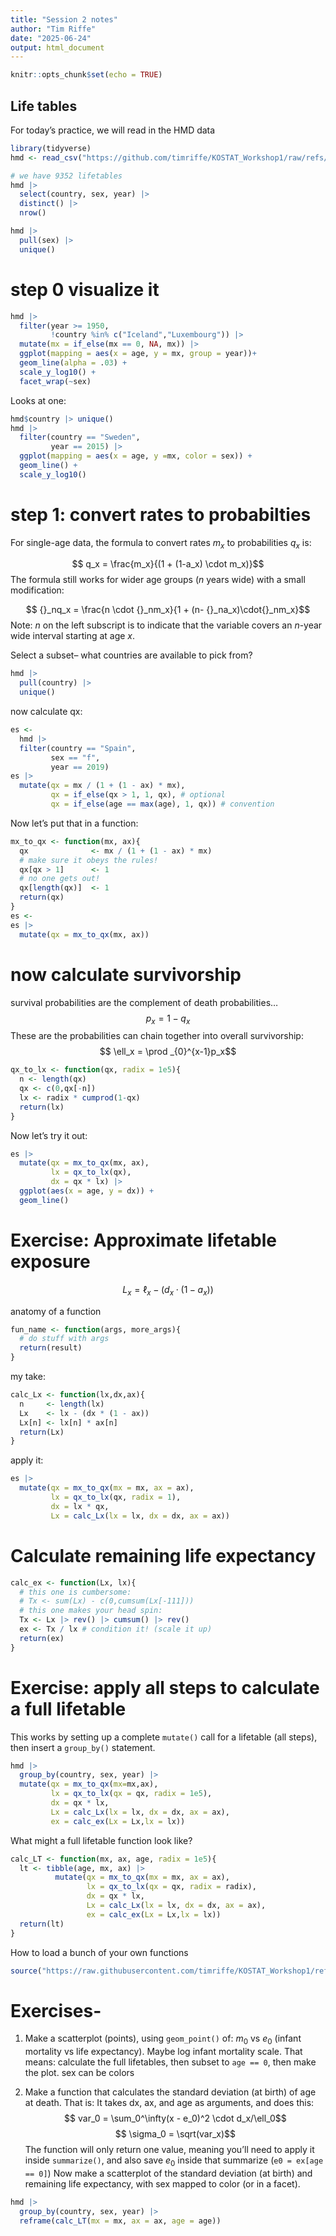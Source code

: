 ```yaml
---
title: "Session 2 notes"
author: "Tim Riffe"
date: "2025-06-24"
output: html_document
---
```


```r
knitr::opts_chunk$set(echo = TRUE)
```

## Life tables

For today's practice, we will read in the HMD data
```r
library(tidyverse)
hmd <- read_csv("https://github.com/timriffe/KOSTAT_Workshop1/raw/refs/heads/master/Data/hmd.csv.gz")

# we have 9352 lifetables
hmd |> 
  select(country, sex, year) |> 
  distinct() |> 
  nrow()

hmd |> 
  pull(sex) |> 
  unique()
```

# step 0 visualize it

```r
hmd |> 
  filter(year >= 1950,
         !country %in% c("Iceland","Luxembourg")) |> 
  mutate(mx = if_else(mx == 0, NA, mx)) |> 
  ggplot(mapping = aes(x = age, y = mx, group = year))+
  geom_line(alpha = .03) +
  scale_y_log10() +
  facet_wrap(~sex) 
```

Looks at one:

```r
hmd$country |> unique()
hmd |> 
  filter(country == "Sweden",
         year == 2015) |> 
  ggplot(mapping = aes(x = age, y =mx, color = sex)) +
  geom_line() +
  scale_y_log10()
```


# step 1: convert rates to probabilties

For single-age data, the formula to convert rates $m_x$ to probabilities $q_x$ is:

$$ q_x = \frac{m_x}{(1 + (1-a_x) \cdot m_x)}$$
 The formula still works for wider age groups ($n$ years wide) with a small modification:
 
 $$ {}_nq_x = \frac{n \cdot {}_nm_x}{1 + (n- {}_na_x)\cdot{}_nm_x}$$
Note: $n$ on the left subscript is to indicate that the variable covers an $n$-year wide interval starting at age $x$.

Select a subset-- what countries are available to pick from?
```r
hmd |> 
  pull(country) |> 
  unique()
```

now calculate qx:
```r
es <- 
  hmd |> 
  filter(country == "Spain",
         sex == "f",
         year == 2019) 
es |> 
  mutate(qx = mx / (1 + (1 - ax) * mx),
         qx = if_else(qx > 1, 1, qx), # optional
         qx = if_else(age == max(age), 1, qx)) # convention
```

Now let's put that in a function:

```r
mx_to_qx <- function(mx, ax){
  qx              <- mx / (1 + (1 - ax) * mx)
  # make sure it obeys the rules!
  qx[qx > 1]      <- 1
  # no one gets out!
  qx[length(qx)]  <- 1
  return(qx)
}
es <- 
es |> 
  mutate(qx = mx_to_qx(mx, ax)) 
```

# now calculate survivorship

survival probabilities are the complement of death probabilities...
$$ p_x  = 1 - q_x $$
These are the probabilities can chain together into overall survivorship:
$$ \ell_x = \prod _{0}^{x-1}p_x$$

```r
qx_to_lx <- function(qx, radix = 1e5){
  n <- length(qx)
  qx <- c(0,qx[-n])
  lx <- radix * cumprod(1-qx)
  return(lx)
}
```
Now let's try it out:

```r
es |> 
  mutate(qx = mx_to_qx(mx, ax),
         lx = qx_to_lx(qx),
         dx = qx * lx) |> 
  ggplot(aes(x = age, y = dx)) +
  geom_line()
```

# Exercise: Approximate lifetable exposure

$$ L_x = \ell_x - (d_x \cdot(1 - a_x))$$

anatomy of a function
```r
fun_name <- function(args, more_args){
  # do stuff with args
  return(result)
}
```

my take:
```r
calc_Lx <- function(lx,dx,ax){
  n     <- length(lx)
  Lx    <- lx - (dx * (1 - ax))
  Lx[n] <- lx[n] * ax[n]
  return(Lx)
}
```

apply it:

```r

es |> 
  mutate(qx = mx_to_qx(mx = mx, ax = ax),
         lx = qx_to_lx(qx, radix = 1),
         dx = lx * qx,
         Lx = calc_Lx(lx = lx, dx = dx, ax = ax))
```

# Calculate remaining life expectancy

```r
calc_ex <- function(Lx, lx){
  # this one is cumbersome:
  # Tx <- sum(Lx) - c(0,cumsum(Lx[-111]))  
  # this one makes your head spin:
  Tx <- Lx |> rev() |> cumsum() |> rev()
  ex <- Tx / lx # condition it! (scale it up)
  return(ex)
}
```

# Exercise: apply all steps to calculate a full lifetable

This works by setting up a complete `mutate()` call for a lifetable (all steps), then insert a `group_by()` statement.
```r
hmd |>
  group_by(country, sex, year) |> 
  mutate(qx = mx_to_qx(mx=mx,ax),
         lx = qx_to_lx(qx = qx, radix = 1e5),
         dx = qx * lx,
         Lx = calc_Lx(lx = lx, dx = dx, ax = ax),
         ex = calc_ex(Lx = Lx,lx = lx))
```


What might a full lifetable function look like?

```r
calc_LT <- function(mx, ax, age, radix = 1e5){
  lt <- tibble(age, mx, ax) |> 
          mutate(qx = mx_to_qx(mx = mx, ax = ax),
                 lx = qx_to_lx(qx = qx, radix = radix),
                 dx = qx * lx,
                 Lx = calc_Lx(lx = lx, dx = dx, ax = ax),
                 ex = calc_ex(Lx = Lx,lx = lx))
  return(lt)
} 
```

How to load a bunch of your own functions

```r
source("https://raw.githubusercontent.com/timriffe/KOSTAT_Workshop1/refs/heads/master/lifetable_functions2025.R")
```
# Exercises-
1. Make a scatterplot (points), using `geom_point()` of:
$m_0$ vs $e_0$ (infant mortality vs life expectancy). Maybe log infant mortality scale. That means: calculate the full lifetables, then subset to `age == 0`, then make the plot. sex can be colors

2. Make a function that calculates the standard deviation (at birth) of age at death. That is:
It takes dx, ax, and age as arguments, and does this:
$$ var_0 = \sum_0^\infty(x - e_0)^2 \cdot d_x/\ell_0$$
$$ \sigma_0 = \sqrt(var_x)$$
The function will only return one value, meaning you'll need to apply it inside `summarize()`, and also save $e_0$ inside that summarize (`e0 = ex[age == 0]`)
Now make a scatterplot of the standard deviation (at birth) and remaining life expectancy, with sex mapped to color (or in a facet).








```r
hmd |> 
  group_by(country, sex, year) |> 
  reframe(calc_LT(mx = mx, ax = ax, age = age))
```


